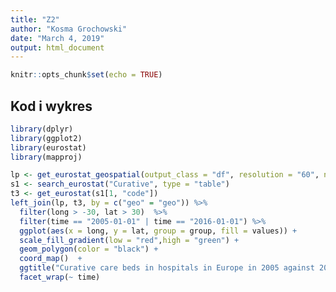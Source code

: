 ```yaml
---
title: "Z2"
author: "Kosma Grochowski"
date: "March 4, 2019"
output: html_document
---
```


```r
knitr::opts_chunk$set(echo = TRUE)
```

## Kod i wykres

```r
library(dplyr)
library(ggplot2)
library(eurostat)
library(mapproj)

lp <- get_eurostat_geospatial(output_class = "df", resolution = "60", nuts_level = "all")
s1 <- search_eurostat("Curative", type = "table")
t3 <- get_eurostat(s1[1, "code"])
left_join(lp, t3, by = c("geo" = "geo")) %>%
  filter(long > -30, lat > 30)  %>% 
  filter(time == "2005-01-01" | time == "2016-01-01") %>% 
  ggplot(aes(x = long, y = lat, group = group, fill = values)) + 
  scale_fill_gradient(low = "red",high = "green") +
  geom_polygon(color = "black") +
  coord_map()  +
  ggtitle("Curative care beds in hospitals in Europe in 2005 against 2016")+
  facet_wrap(~ time)
```

